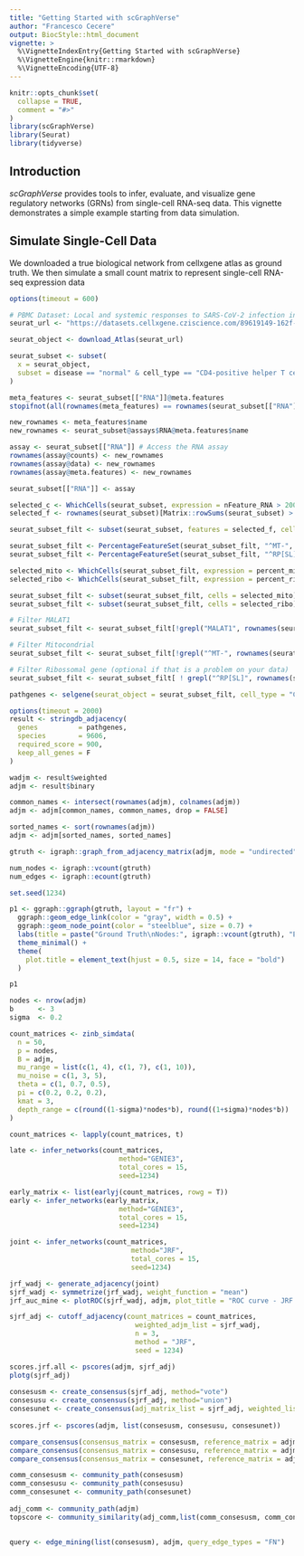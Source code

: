 ```yaml
---
title: "Getting Started with scGraphVerse"
author: "Francesco Cecere"
output: BiocStyle::html_document
vignette: >
  %\VignetteIndexEntry{Getting Started with scGraphVerse}
  %\VignetteEngine{knitr::rmarkdown}
  %\VignetteEncoding{UTF-8}
---
```


```r
knitr::opts_chunk$set(
  collapse = TRUE,
  comment = "#>"
)
library(scGraphVerse)
library(Seurat)
library(tidyverse)
```

## Introduction

*scGraphVerse* provides tools to infer, evaluate, and visualize gene regulatory networks (GRNs) from single-cell RNA-seq data. This vignette demonstrates a simple example starting from data simulation.

## Simulate Single-Cell Data

We downloaded a true biological network from cellxgene atlas as ground truth.
We then simulate a small count matrix to represent single-cell RNA-seq expression data

```r
options(timeout = 600)

# PBMC Dataset: Local and systemic responses to SARS-CoV-2 infection in children and adults
seurat_url <- "https://datasets.cellxgene.cziscience.com/89619149-162f-4839-8e97-24735924417c.rds"

seurat_object <- download_Atlas(seurat_url)

seurat_subset <- subset(
  x = seurat_object,
  subset = disease == "normal" & cell_type == "CD4-positive helper T cell" & donor_id %in% c("AN6", "AN9", "NP18")
)
```


```r
meta_features <- seurat_subset[["RNA"]]@meta.features
stopifnot(all(rownames(meta_features) == rownames(seurat_subset[["RNA"]]@data)))

new_rownames <- meta_features$name
new_rownames <- seurat_subset@assays$RNA@meta.features$name

assay <- seurat_subset[["RNA"]] # Access the RNA assay
rownames(assay@counts) <- new_rownames
rownames(assay@data) <- new_rownames
rownames(assay@meta.features) <- new_rownames

seurat_subset[["RNA"]] <- assay

selected_c <- WhichCells(seurat_subset, expression = nFeature_RNA > 200)
selected_f <- rownames(seurat_subset)[Matrix::rowSums(seurat_subset) > 3]

seurat_subset_filt <- subset(seurat_subset, features = selected_f, cells = selected_c)

seurat_subset_filt <- PercentageFeatureSet(seurat_subset_filt, "^MT-", col.name = "percent_mito")
seurat_subset_filt <- PercentageFeatureSet(seurat_subset_filt, "^RP[SL]", col.name = "percent_ribo")

selected_mito <- WhichCells(seurat_subset_filt, expression = percent_mito < 20)
selected_ribo <- WhichCells(seurat_subset_filt, expression = percent_ribo > 5)

seurat_subset_filt <- subset(seurat_subset_filt, cells = selected_mito)
seurat_subset_filt <- subset(seurat_subset_filt, cells = selected_ribo)

# Filter MALAT1
seurat_subset_filt <- seurat_subset_filt[!grepl("MALAT1", rownames(seurat_subset_filt)), ]

# Filter Mitocondrial
seurat_subset_filt <- seurat_subset_filt[!grepl("^MT-", rownames(seurat_subset_filt)), ]

# Filter Ribossomal gene (optional if that is a problem on your data)
seurat_subset_filt <- seurat_subset_filt[ ! grepl("^RP[SL]", rownames(seurat_subset_filt)), ]
```


```r
pathgenes <- selgene(seurat_object = seurat_subset_filt, cell_type = "CD4-positive helper T cell", top_n = 500)

options(timeout = 2000)
result <- stringdb_adjacency(
  genes          = pathgenes,
  species        = 9606,
  required_score = 900,
  keep_all_genes = F
)

wadjm <- result$weighted
adjm <- result$binary

common_names <- intersect(rownames(adjm), colnames(adjm))
adjm <- adjm[common_names, common_names, drop = FALSE]

sorted_names <- sort(rownames(adjm))
adjm <- adjm[sorted_names, sorted_names]

```


```r
gtruth <- igraph::graph_from_adjacency_matrix(adjm, mode = "undirected", diag = FALSE)

num_nodes <- igraph::vcount(gtruth)
num_edges <- igraph::ecount(gtruth)

set.seed(1234)

p1 <- ggraph::ggraph(gtruth, layout = "fr") + 
  ggraph::geom_edge_link(color = "gray", width = 0.5) +  
  ggraph::geom_node_point(color = "steelblue", size = 0.7) +  
  labs(title = paste("Ground Truth\nNodes:", igraph::vcount(gtruth), "Edges:", igraph::ecount(gtruth))) +
  theme_minimal() +
  theme(
    plot.title = element_text(hjust = 0.5, size = 14, face = "bold")
  )

p1
```

```r
nodes <- nrow(adjm)
b      <- 3
sigma  <- 0.2

count_matrices <- zinb_simdata(
  n = 50, 
  p = nodes, 
  B = adjm, 
  mu_range = list(c(1, 4), c(1, 7), c(1, 10)),
  mu_noise = c(1, 3, 5),  
  theta = c(1, 0.7, 0.5),  
  pi = c(0.2, 0.2, 0.2),  
  kmat = 3,
  depth_range = c(round((1-sigma)*nodes*b), round((1+sigma)*nodes*b))
)

count_matrices <- lapply(count_matrices, t)
```


```r
late <- infer_networks(count_matrices, 
                           method="GENIE3",
                           total_cores = 15,
                           seed=1234)

early_matrix <- list(earlyj(count_matrices, rowg = T))
early <- infer_networks(early_matrix, 
                           method="GENIE3",
                           total_cores = 15,
                           seed=1234)

joint <- infer_networks(count_matrices, 
                              method="JRF", 
                              total_cores = 15,
                              seed=1234)
```


```r
jrf_wadj <- generate_adjacency(joint)
sjrf_wadj <- symmetrize(jrf_wadj, weight_function = "mean")
jrf_auc_mine <- plotROC(sjrf_wadj, adjm, plot_title = "ROC curve - JRF Late Integration", is_binary = F)
```

```r
sjrf_adj <- cutoff_adjacency(count_matrices = count_matrices,
                               weighted_adjm_list = sjrf_wadj, 
                               n = 3,
                               method = "JRF",
                               seed = 1234)
```

```r
scores.jrf.all <- pscores(adjm, sjrf_adj)
plotg(sjrf_adj)
  
consesusm <- create_consensus(sjrf_adj, method="vote")
consesusu <- create_consensus(sjrf_adj, method="union")
consesunet <- create_consensus(adj_matrix_list = sjrf_adj, weighted_list = sjrf_wadj, method = "INet", threshold = 0.1, ncores = 15)
  
scores.jrf <- pscores(adjm, list(consesusm, consesusu, consesunet))
```

```r
compare_consensus(consensus_matrix = consesusm, reference_matrix = adjm, false_plot = F)
compare_consensus(consensus_matrix = consesusu, reference_matrix = adjm, false_plot = F)
compare_consensus(consensus_matrix = consesunet, reference_matrix = adjm, false_plot = F)
```

```r
comm_consesusm <- community_path(consesusm)
comm_consesusu <- community_path(consesusu)
comm_consesunet <- community_path(consesunet)
  
adj_comm <- community_path(adjm)
topscore <- community_similarity(adj_comm,list(comm_consesusm, comm_consesusu, comm_consesunet))
 
```


```r
query <- edge_mining(list(consesusm), adjm, query_edge_types = "FN")

```

